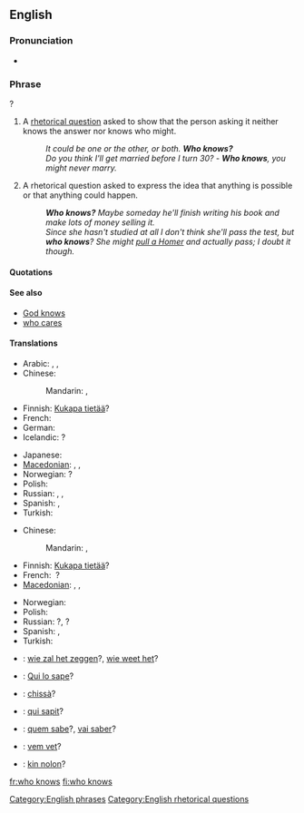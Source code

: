 ==English==

===Pronunciation===
* {{audio|en-us-who-knows.ogg|Audio (US)}}

===Phrase===
{{infl|en|phrase|head=[[who]] [[knows]]}}?

# A [[rhetorical question]] asked to show that the person asking it neither knows the answer nor knows who might.
#: ''It could be one or the other, or both. '''Who knows?'''''
#: ''Do you think I'll get married before I turn 30?'' - '''''Who knows''', you might never marry.''
# A rhetorical question asked to express the idea that anything is possible or that anything could happen.
#: '''''Who knows?'''  Maybe someday he'll finish writing his book and make lots of money selling it.''
#: ''Since she hasn't studied at all I don't think she'll pass the test, but '''who knows'''? She might [[pull a Homer]] and actually pass; I doubt it though.''

====Quotations====
{{seeCites}}

====See also====
* [[God knows]]
* [[who cares]]

====Translations====
{{trans-top|a rhetorical question asked to show that the asker neither knows the answer nor who might know it}}
* Arabic: {{t|ar|من يدري|alt=من يدري؟|tr=man yadri?}}, {{t-|ar|الله أعلم|tr=allaahu 'á3lam}}, {{t|ar|إبصر|tr='ibSar}}
* Chinese:
*: Mandarin: {{t-|cmn|誰知道|alt=誰知道？|sc=Hani}}, {{t-|cmn|谁知道|alt=谁知道？|tr=shéi zhīdào|sc=Hani}}
* Finnish: [[Kukapa tietää]]?
* French: {{t|fr|qui sait|alt=qui sait ?}} <!-- a space before ? is required -->
* German: {{t|de|wer weiß|alt=wer weiß?}}
* Icelandic: {{t|is|hver veit}}?
{{trans-mid}}
* Japanese: {{t|ja|誰が知っているのか|alt=誰が知っているのか？|tr=dare-ga shitte iru no ka?}}
* [[Macedonian]]: {{t|mk|којзнае|tr=kójznae}}, {{t|mk|кој го знае|tr=koj go znáe}}, {{t|mk|кој ќе знае|tr=koj ḱe znáe}}
* Norwegian: {{t|no|hvem vet}}?
* Polish: {{t|pl|kto wie|alt=kto wie?}}
* Russian: {{t|ru|кто знает|alt=кто знает?|tr=kto znájet}}, {{t|ru|кто его знает||alt=кто его  знает?|tr=kto jevó znájet}}, {{t|ru|как знать|alt=как знать?|tr=kak znat'?}}
* Spanish: {{t-|es|quién sabe|alt=¿quién sabe?}}, {{t-|es|quién sabe|alt=¡quién sabe!}}
* Turkish: {{t-|tr|kim bilir}}
{{trans-bottom}}

{{trans-top|asked to express the idea that anything is possible}}
* Chinese:
*: Mandarin: {{t-|cmn|誰知道|alt=誰知道？|sc=Hani}}, {{t-|cmn|谁知道|alt=谁知道？|tr=shéi zhīdào|sc=Hani}}
* Finnish: [[Kukapa tietää]]?
* French: {{t|fr|qui sait}}&nbsp;?
* [[Macedonian]]: {{t|mk|којзнае|tr=kójznae}},  {{t|mk|кој го знае|tr=koj go znáe}},  {{t|mk|кој ќе знае|tr=koj ḱe znáe}}
{{trans-mid}}
* Norwegian: {{t|no|hvem vet?}}
* Polish: {{t|pl|kto wie?}}
* Russian: {{t|ru|кто знает|tr=kto znájet}}?, {{t|ru|кто его знает|tr=kto jevó znájet}}?
* Spanish: {{t-|es|quién sabe|alt=¿quién sabe?}}, {{t-|es|quién sabe|alt=¡quién sabe!}}
* Turkish: {{t-|tr|kim bilir|alt=kim bilir?}}
{{trans-bottom}}

{{checktrans-top}}
* {{ttbc|nl}}: [[wie zal het zeggen]]?, [[wie weet het]]?
* {{ttbc|ia}}: [[Qui lo sape]]?
{{trans-mid}}
* {{ttbc|it}}: [[chissà]]?
* {{ttbc|la}}: [[qui sapit]]?
* {{ttbc|pt}}: [[quem sabe]]?, [[vai saber]]?
* {{ttbc|sv}}: [[vem vet]]?
* {{ttbc|vo}}: [[kin nolon]]?
{{trans-bottom}}

[[Category:English phrases]]
[[Category:English rhetorical questions]]

[[fr:who knows]]
[[fi:who knows]]